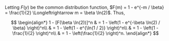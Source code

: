 Letting $F(y)$ be the common distribution function, $F(m) = 1 - e^{-m / \beta} = \frac{1}{2} \Longleftrightarrow m = \beta \ln(2)$.
Thus,

$$
\begin{align*}
    1 - [F(\beta \ln(2))]^n & = 1 - \left(1 - e^{-\beta \ln(2) / \beta} \right)^n\\
    & = 1 - \left(1 - e^{\ln(1 / 2)} \right)^n\\
    & = 1 - \left(1 - \frac{1}{2} \right)^n\\
    & = 1 - \left(\frac{1}{2} \right)^n.
\end{align*}
$$
